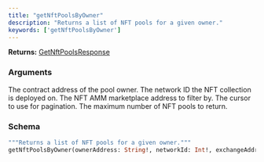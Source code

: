 ```yaml
---
title: "getNftPoolsByOwner"
description: "Returns a list of NFT pools for a given owner."
keywords: ['getNftPoolsByOwner']
---
```


**Returns:** [GetNftPoolsResponse](/api-reference/types/getnftpoolsresponse)

### Arguments

<ResponseField name="ownerAddress" type="String!" required>
  The contract address of the pool owner.
</ResponseField>

<ResponseField name="networkId" type="Int!" required>
  The network ID the NFT collection is deployed on.
</ResponseField>

<ResponseField name="exchangeAddress" type="String">
  The NFT AMM marketplace address to filter by.
</ResponseField>

<ResponseField name="cursor" type="String">
  The cursor to use for pagination.
</ResponseField>

<ResponseField name="limit" type="Int">
  The maximum number of NFT pools to return.
</ResponseField>

### Schema


```graphql 
"""Returns a list of NFT pools for a given owner."""
getNftPoolsByOwner(ownerAddress: String!, networkId: Int!, exchangeAddress: String, cursor: String, limit: Int): GetNftPoolsResponse
```
